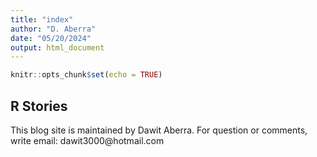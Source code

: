 ```yaml
---
title: "index"
author: "D. Aberra"
date: "05/20/2024"
output: html_document
---
```


```r
knitr::opts_chunk$set(echo = TRUE)
```

## R Stories

This blog site is maintained by Dawit Aberra. For question or comments, write email:  dawit3000@hotmail.com
